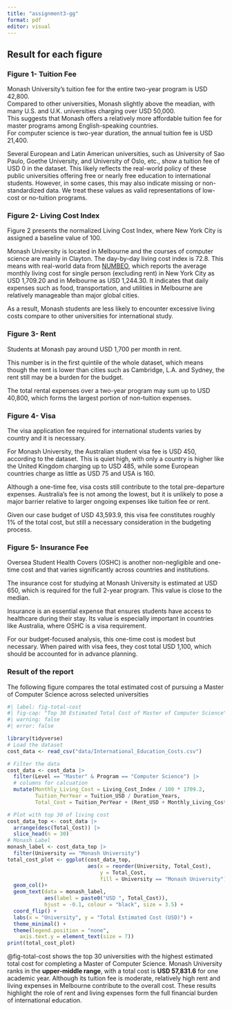 ```yaml
---
title: "assignment3-gg"
format: pdf
editor: visual
---
```


## Result for each figure

### Figure 1- Tuition Fee

Monash University's tuition fee for the entire two-year program is USD 42,800.\
Compared to other universities, Monash slightly above the meadian, with many U.S. and U.K. universities charging over USD 50,000.\
This suggests that Monash offers a relatively more affordable tuition fee for master programs among English-speaking countries.\
For computer science is two-year duration, the annual tuition fee is USD 21,400.

Several European and Latin American universities, such as University of Sao Paulo, Goethe University, and University of Oslo, etc., show a tuition fee of USD 0 in the dataset. This likely reflects the real-world policy of these public universities offering free or nearly free education to international students. However, in some cases, this may also indicate missing or non-standardized data. We treat these values as valid representations of low-cost or no-tuition programs.

### Figure 2- Living Cost Index

Figure 2 presents the normalized Living Cost Index, where New York City is assigned a baseline value of 100.

Monash University is located in Melbourne and the courses of computer science are mainly in Clayton. The day-by-day living cost index is 72.8. This means with real-world data from [NUMBEO](https://www.numbeo.com/cost-of-living/in/New-York), which reports the average monthly living cost for single person (excluding rent) in New York City as USD 1,709.20 and in Melbourne as USD 1,244.30. It indicates that daily expenses such as food, transportation, and utilities in Melbourne are relatively manageable than major global cities.

As a result, Monash students are less likely to encounter excessive living costs compare to other universities for international study.

### Figure 3- Rent

Students at Monash pay around USD 1,700 per month in rent.

This number is in the first quintile of the whole dataset, which means though the rent is lower than cities such as Cambridge, L.A. and Sydney, the rent still may be a burden for the budget.

The total rental expenses over a two-year program may sum up to USD 40,800, which forms the largest portion of non-tuition expenses.

### Figure 4- Visa

The visa application fee required for international students varies by country and it is necessary.

For Monash University, the Australian student visa fee is USD 450, according to the dataset. This is quiet high, with only a country is higher like the United Kingdom charging up to USD 485, while some European countries charge as little as USD 75 and USA is 160.

Although a one-time fee, visa costs still contribute to the total pre-departure expenses. Australia's fee is not among the lowest, but it is unlikely to pose a major barrier relative to larger ongoing expenses like tuition fee or rent.

Given our case budget of USD 43,593.9, this visa fee constitutes roughly 1% of the total cost, but still a necessary consideration in the budgeting process.

### Figure 5- Insurance Fee

Oversea Student Health Covers (OSHC) is another non-negligible and one-time cost and that varies significantly across countries and institutions.

The insurance cost for studying at Monash University is estimated at USD 650, which is required for the full 2-year program. This value is close to the median.

Insurance is an essential expense that ensures students have access to healthcare during their stay. Its value is especially important in countries like Australia, where OSHC is a visa requirement.

For our budget-focused analysis, this one-time cost is modest but necessary. When paired with visa fees, they cost total USD 1,100, which should be accounted for in advance planning.

### Result of the report

The following figure compares the total estimated cost of pursuing a Master of Computer Science across selected universities

```r
#| label: fig-total-cost
#| fig-cap: "Top 30 Estimated Total Cost of Master of Computer Science"
#| warning: false
#| error: false

library(tidyverse)
# Load the dataset
cost_data <- read_csv("data/International_Education_Costs.csv")

# Filter the data
cost_data <- cost_data |>
  filter(Level == "Master" & Program == "Computer Science") |>
  # columns for calcuation
  mutate(Monthly_Living_Cost = Living_Cost_Index / 100 * 1709.2,
         Tuition_PerYear = Tuition_USD / Duration_Years,
         Total_Cost = Tuition_PerYear + (Rent_USD + Monthly_Living_Cost) * 12 + Visa_Fee_USD + Insurance_USD)

# Plot with top 30 of living cost
cost_data_top <- cost_data |>
  arrange(desc(Total_Cost)) |>
  slice_head(n = 30)
# Monash Label
monash_label <- cost_data_top |>
  filter(University == "Monash University")
total_cost_plot <- ggplot(cost_data_top, 
                          aes(x = reorder(University, Total_Cost),
                              y = Total_Cost,
                              fill = University == "Monash University")) +
  geom_col()+
  geom_text(data = monash_label,
            aes(label = paste0("USD ", Total_Cost)),
            hjust = -0.1, colour = "black", size = 3.5) +
  coord_flip() +
  labs(x = "University", y = "Total Estimated Cost (USD)") +
  theme_minimal() +
  theme(legend.position = "none",
    axis.text.y = element_text(size = 7))
print(total_cost_plot)
```

@fig-total-cost shows the top 30 universities with the highest estimated total cost for completing a Master of Computer Science. Monash University ranks in the **upper-middle range**, with a total cost is **USD 57,831.6** for one academic year. Although its tuition fee is moderate, relatively high rent and living expenses in Melbourne contribute to the overall cost. These results highlight the role of rent and living expenses form the full financial burden of international education.

